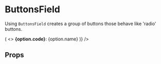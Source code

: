 
<Meta title="ButtonsField" />

# ButtonsField

Using `ButtonsField` creates a group of buttons those behave like 'radio' buttons.

<Canvas>
  <Story name="Default">
    <Field
      component={ButtonsField}
      name="buttonsField.default"
      options={[
        { code: "male", name: "Мужской" },
        { code: "female", name: "Женский" },
      ]}
    />
  </Story>
</Canvas>

<Canvas>
  <Story name="Non-block">
    <Field
      block={false}
      component={ButtonsField}
      name="buttonsField.nonBlock"
      options={[
        { code: "male", name: "Мужской" },
        { code: "female", name: "Женский" },
      ]}
    />
  </Story>
</Canvas>

<Canvas>
  <Story name="Disabled">
    <Field
      component={ButtonsField}
      disabled
      name="buttonsField.disabled"
      options={[
        { code: "male", name: "Мужской" },
        { code: "female", name: "Женский" },
      ]}
    />
  </Story>
</Canvas>

<Canvas>
  <Story name="Read-only">
    <Field
      component={ButtonsField}
      name="buttonsField.readOnly"
      options={[
        { code: "male", name: "Мужской" },
        { code: "female", name: "Женский" },
      ]}
      readOnly
    />
  </Story>
</Canvas>

<Canvas>
  <Story name="With renderButtonName">
    <Field
      component={ButtonsField}
      name="buttonsField.withRenderButtonName"
      options={[
        { code: "male", name: "Мужской" },
        { code: "female", name: "Женский" },
      ]}
      renderButtonName={(option) => (
        <>
          <b>{option.code}</b>: {option.name}
        </>
      )}
    />
  </Story>
</Canvas>

<Canvas>
  <Story name="Vertical">
    <Field
      component={ButtonsField}
      name="buttonsField.vertical"
      options={[
        { code: "male", name: "Мужской" },
        { code: "female", name: "Женский" },
      ]}
      vertical
    />
  </Story>
</Canvas>

<Canvas>
  <Story name="True or false">
    <Field
      component={ButtonsField}
      name="buttonsField.trueFalse"
      options={[
        { code: true, name: "Да" },
        { code: false, name: "Нет" },
      ]}
      trueFalse
    />
  </Story>
</Canvas>

<Canvas>
  <Story name="Not wrapped with ButtonGroup">
    <Field
      component={ButtonsField}
      name="buttonsField.withoutBtnGroup"
      buttonsPerRow={2}
      options={[
        { code: 1, name: "100" },
        { code: 2, name: "5000" },
        { code: 3, name: "10000" },
        { code: 4, name: "50" },
        { code: 5, name: "250000" },
        { code: 6, name: "1000000" },
      ]}
    />
  </Story>
</Canvas>

## Props

<ArgsTable of={ButtonsField} />
